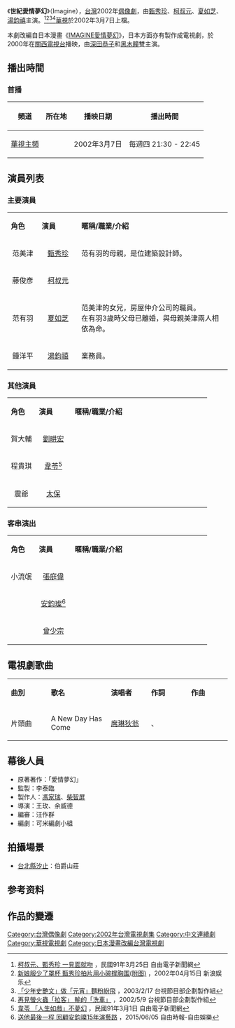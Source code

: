 {{電視節目資訊框
| 名稱      = 世紀愛情夢幻
| 英文名稱  = Imagine
| 圖片      = 
| 圖說      = 
| 別名      = 愛情夢幻
| 類型      = [[偶像劇|偶像劇]]
| 格式      = 
| 原創      = {{link-ja|槙村怜|槇村さとる|槙村-{怜}-}}
| 發展      = 
| 編劇      = 可米編劇小組
| 總導演    = 
| 導演      = [[王玫|王玫]]<ref>[http://old.ltn.com.tw/2002/new/oct/19/today-show3.htm 王玫 走完「戲」夢人生]，民國91年10月19日 自由時報</ref><br>[[余威德|余威德]]
| 助理導演  = 
| 創意總監  = 
| 主演      = [[甄秀珍|甄秀珍]]<br>[[柯叔元|柯叔元]]<br>[[夏如芝|夏如芝]]<br>[[湯鈞禧|湯鈞禧]]
| 配音      = 
| 旁白      = 
| 國家      = {{TWN}}
| 語言      = 華語
| 字幕      = 中文
| 標語      = 
| 集數      = 7集
| 每集列表  = 
| 每集長度  = 75分鐘（含廣告）
| 配樂作曲  = 
| 主題曲    = 
| 片頭曲    = 《A New Day Has Come》
| 作曲      = 
| 作詞      = 
| 演唱      = [[席琳狄翁|席琳狄翁]]
| 片尾曲    = 
| 作曲2     = 
| 作詞2     = 
| 演唱2     = 
| 插曲      = 
| 製作年份  = 2002
| 製片人    = [[馮家瑞|馮家瑞]]、[[柴智屏|柴智屏]]
| 共同製片人 = 
| 出品人    = 
| 監製      = 李泰臨
| 執行製作  = 
| 共同執行製作 = 
| 副製作人  = 
| 顧問      = 
| 故事      = 
| 編審      = 汪作群
| 剪輯      = 
| 外景      = {{flagicon|Taiwan}} 
| 攝影      = 
| 機位      = 
| 製作公司  = [[可米国际影视|可米製作有限公司]]
| 電視網    = [[華視主頻|華視主頻]]
| 圖像制式  = 
| 聲音制式  = 
| 播出國家  = {{TWN}}
| 開始      = {{Nowrap begin}}{{start date|2002|3|7}}
| 結束      = {{end date|2002|4|18}}{{Nowrap end}}
| 官方網站  = 
| 製作網站  = 
| imdb_id   = 
| tv_com_id = 
}}

《'''世紀愛情夢幻'''》（Imagine），[[台灣|台灣]]2002年[[偶像劇|偶像劇]]，由[[甄秀珍|甄秀珍]]、[[柯叔元|柯叔元]]、[[夏如芝|夏如芝]]、[[湯鈞禧|湯鈞禧]]主演。<ref>[http://old.ltn.com.tw/2002/new/mar/25/today-show1.htm 柯叔元、甄秀珍 一見面就吻] {{Wayback|url=http://old.ltn.com.tw/2002/new/mar/25/today-show1.htm |date=20170220081905 }}，民國91年3月25日 自由電子新聞網</ref><ref>[http://ent.sina.com.cn/s/h/2002-04-15/79685.html 新娘服少了罩杯 甄秀珍拍片用小碗撑胸围(附图)] {{Wayback|url=http://ent.sina.com.cn/s/h/2002-04-15/79685.html |date=20190512151512 }}，2002年04月15日 新浪娱乐</ref><ref>[http://www.ttv.com.tw/Taiwan/TTVInfo/TTVInfo562.htm 「少年史艷文」做「元宵」麵粉紛飛] {{Wayback|url=http://www.ttv.com.tw/Taiwan/TTVInfo/TTVInfo562.htm |date=20170220082039 }}，2003/2/17 台視節目部企劃製作組</ref><ref>[http://www.ttv.com.tw/Taiwan/TTVInfo/TTVInfo293.htm 再見螢火蟲「拉客」 輸的「洗車」] {{Wayback|url=http://www.ttv.com.tw/Taiwan/TTVInfo/TTVInfo293.htm |date=20190516003339 }}，2002/5/9 台視節目部企劃製作組</ref>[[華視|華視]]於2002年3月7日上檔。

本劇改編自日本漫畫《[[IMAGINE愛情夢幻|IMAGINE愛情夢幻]]》，日本方面亦有製作成電視劇，於2000年在[[關西電視台|關西電視台]]播映，由[[深田恭子|深田恭子]]和[[黑木瞳|黑木瞳]]雙主演。

== 播出時間 ==
{{Note24hUTC+8}}
=== 首播 ===
{| class="wikitable" 
|- 
!頻道||所在地||播映日期||播出時間
|- 
|[[華視主頻|華視主頻]]||{{TWN}}||2002年3月7日||每週四 21:30 - 22:45
|}

== 演員列表 ==
=== 主要演員 ===
{|class="wikitable" width="70%"
|- style="background:#FF0088; color:snow" align=center
|style="width:14%"|'''角色'''||style="width:18%"|'''演員'''||'''暱稱/職業/介紹'''
|-
|<center>范美津||<center>[[甄秀珍|甄秀珍]]||范有羽的母親，是位建築設計師。
|-
|<center>藤俊彥||<center>[[柯叔元|柯叔元]]||
|-
|<center>范有羽||<center>[[夏如芝|夏如芝]]||范美津的女兒，房屋仲介公司的職員。<br />在有羽3歲時父母已離婚，與母親美津兩人相依為命。
|-
|<center>鐘洋平||<center>[[湯鈞禧|湯鈞禧]]||業務員。
|}

=== 其他演員 ===
{|class="wikitable" width="70%"
|- style="background:#FF0088; color:snow" align=center
|style="width:14%"|'''角色'''||style="width:18%"|'''演員'''||'''暱稱/職業/介紹'''
|-
|<center>賀大輔||<center>[[劉畊宏|劉畊宏]]||
|-
|<center>程貴琪||<center>[[韋苓|韋苓]]<ref>[http://old.ltn.com.tw/2002/new/mar/1/today-show5.htm 韋苓 「人生如戲」不夢幻] {{Wayback|url=http://old.ltn.com.tw/2002/new/mar/1/today-show5.htm |date=20170220125108 }}，民國91年3月1日 自由電子新聞網</ref>||
|-
|<center>震爺||<center>[[張嘉年|太保]]||
|}

=== 客串演出 ===
{|class="wikitable" width="70%"
|- style="background:#FF0088; color:snow" align=center
|style="width:14%"|'''角色'''||style="width:18%"|'''演員'''||'''暱稱/職業/介紹'''
|-
|<center>小流氓||<center>[[張庭偉|張庭偉]]||
|-
|<center>||<center>[[安鈞璨|安鈞璨]]<ref>[http://ent.ltn.com.tw/news/breakingnews/1340129 送他最後一程 回顧安鈞璨15年演藝路] {{Wayback|url=http://ent.ltn.com.tw/news/breakingnews/1340129 |date=20201201025144 }}，2015/06/05 自由時報-自由娛樂</ref>||
|-
|<center>||<center>[[曾少宗|曾少宗]]||
|}

== 電視劇歌曲 ==
{|class="wikitable" style="width:70%;text-align:center"
|- style="width:100%; background:#FF0088; color:snow" align=center
|style="width:10%"|'''曲別'''||style="width:15%"|'''歌名'''||style="width:10%"|'''演唱者'''||style="width:10%"|'''作詞'''||style="width:10%"|'''作曲'''
|-
| 片頭曲 || A New Day Has Come || [[席琳狄翁|席琳狄翁]] || colspan="2"| {{link-en|Aldo Nova|Aldo Nova}}、{{link-en|Stephan Moccio|Stephan Moccio}}
|}

== 幕後人員 ==
* 原著著作：{{link-ja|槙村怜|槇村さとる|槙村-{怜}-}}「愛情夢幻」
* 監製：李泰臨
* 製作人：[[馮家瑞|馮家瑞]]、[[柴智屏|柴智屏]]
* 導演：王玫、余威德
* 編審：汪作群
* 編劇：可米編劇小組

== 拍攝場景 ==
* [[新北市|台北縣]][[汐止區|汐止]]：伯爵山莊

== 参考资料 ==
{{Reflist}}
==作品的變遷 ==
{{電視節目的變遷
|電視台={{flagicon|TWN}} [[台灣|台灣]]
[[華視|華視]]
|播放檔次= 每週四 21:30 - 22:45<br/>4月11日 第6集提前至 21:20 - 22:35 播出<br/>4月18日 最後一集提前至 21:05 - 22:20 播出
|節目名稱= 可米劇場－愛情夢幻<br/>（2002年3月7日－2002年4月18日）
|上一節目= [[F4流星夢幻樂園|F4流星夢幻樂園]]（21:30 - 22:30）<br />（2002年1月24日－2002年2月28日）
|下一節目= [[社會叢林|社會叢林]]（21:00 - 21:57）<br/> （2002年4月25日－2002年5月30日）<hr>[[2002創作劇展|2002創作劇展]]（22:00 - 23:30）<br/> （2002年4月25日－2002年5月16日）
}}

[[Category:台灣偶像劇|Category:台灣偶像劇]]
[[Category:2002年台灣電視劇集|Category:2002年台灣電視劇集]]
[[Category:中文連續劇|Category:中文連續劇]]
[[Category:華視電視劇|Category:華視電視劇]]
[[Category:日本漫畫改編台灣電視劇|Category:日本漫畫改編台灣電視劇]]